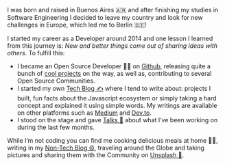 I was born and raised in Buenos Aires 🇦🇷 and after finishing my studies in Software Engineering I decided to leave my country and look for new challenges in Europe, which led me to Berlin 🇩🇪!

I started my career as a Developer around 2014 and one lesson I learned from this journey is: _New and better things come out of sharing ideas with others_. To fulfill this:

- I became an Open Source Developer 👨‍💻 on [Github](https://github.com/EmaSuriano), releasing quite a bunch of [cool projects](/oss) on the way, as well as, contributing to several Open Source Communities.
- I started my own [Tech Blog ✍️](/blog) where I tend to write about: projects I built, fun facts about the Javascript ecosystem or simply taking a hard concept and explained it using simple words. My writings are available on other platforms such as [Medium](https://medium.com/@emasuriano) and [Dev.to](https://dev.to/emasuriano).
- I stood on the stage and gave [Talks 🎤](/talks) about what I’ve been working on during the last few months.

While I’m not coding you can find me cooking delicious meals at home 👨‍🍳, writing in my [Non-Tech Blog ☮](https://write.as/emasuriano/), traveling around the Globe and taking pictures and sharing them with the Community on [Unsplash 📸](https://unsplash.com/@emasuriano).
